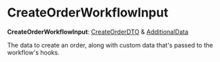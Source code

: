 
# CreateOrderWorkflowInput

 **CreateOrderWorkflowInput**: [CreateOrderDTO](../../../order/interfaces/order.CreateOrderDTO/page.mdx) & [AdditionalData](../../../types/HttpTypes/types/types.HttpTypes.AdditionalData/page.mdx)

The data to create an order, along with custom data that's passed to the workflow's hooks.
